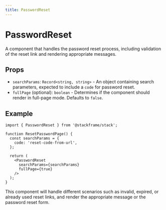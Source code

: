 ```yaml
---
title: PasswordReset
---
```


# PasswordReset

A component that handles the password reset process, including validation of the reset link and rendering appropriate messages.

## Props

- `searchParams`: `Record<string, string>` - An object containing search parameters, expected to include a `code` for password reset.
- `fullPage` (optional): `boolean` - Determines if the component should render in full-page mode. Defaults to `false`.

## Example

```tsx
import { PasswordReset } from '@stackframe/stack';

function ResetPasswordPage() {
  const searchParams = {
    code: 'reset-code-from-url',
  };

  return (
    <PasswordReset
      searchParams={searchParams}
      fullPage={true}
    />
  );
}
```

This component will handle different scenarios such as invalid, expired, or already used reset links, and render the appropriate message or the password reset form.
